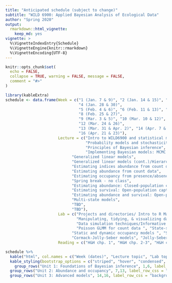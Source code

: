 ```yaml
---
title: "Anticipated schedule (subject to change)"
subtitle: "WILD 6900: Applied Bayesian Analysis of Ecological Data"
author: "Spring 2020"
output: 
  rmarkdown::html_vignette:
    keep_md: yes
vignette: >
  %\VignetteIndexEntry{Schedule}
  %\VignetteEngine{knitr::rmarkdown}
  %\VignetteEncoding{UTF-8}
---
```


```r
knitr::opts_chunk$set(
  echo = FALSE,
  collapse = TRUE, warning = FALSE, message = FALSE,
  comment = "#>"
)
```


```r
library(kableExtra)
schedule <- data.frame(Week = c("1 (Jan. 7 & 9)", "2 (Jan. 14 & 15)", "3 (Jan. 21 & 23)", 
                                "4 (Jan. 28 & 30)",
                                "5 (Feb. 4 & 6)", "6 (Feb. 11 & 13)", "7 (Feb. 18 & 20)", 
                                "8 (Feb. 25 & 27)",
                                "9 (Mar. 3 & 5)", "10 (Mar. 10 & 12)", "11 (Mar. 17 & 19)", 
                                "12 (Mar. 24 & 26)",
                                "13 (Mar. 31 & Apr. 2)", "14 (Apr. 7 & 9)", "15 (Apr. 14 & 16)", 
                                "16 (Apr. 21 & 23)"),
                       Lecture = c("Intro to WILD6900 and statistical modeling in ecology", 
                                   "Probability models and stochasticity", 
                                   "Principles of Bayesian inference", 
                                   "Implementing Bayesian models: MCMC samplers and JAGS",
                             "Generalized linear models", 
                             "Generalized linear models (cont.)/Hierarchical models",
                             "Estimating indices abundance from count data", 
                             "Estimating abundance from count data",
                             "Estimating occupancy from presence/absence data",
                             "Spring break - no class", 
                             "Estimating abundance: Closed-population capture-mark-recapture", 
                             "Estimating survival: Open-population capture-mark-recapture", 
                             "Estimating abundance and survival: Open-population capture-mark-recapture",
                             "Multi-state models",
                             "TBD",
                             "TBD"),
                       Lab = c("Projects and directories/ Intro to R Markdown", 
                               "Manipulating, tidying, & visualizing data in R", 
                               "Data simulation techniques/Informative priors",  "Building simple samplers in R", "Introduction to JAGS/Regression analysis using JAGS",
                               "Poisson GLMM for count data ", "State-space models", "Basic N-mixture model & variations", 
                             "Static and dynamic occupancy models ", "Spring break - no class", "M0, Mt, Mb, Mh models",
                             "Cormack-Jolly-Seber models", "Jolly-Seber models", "Estimating movement rates using multi-state models", "", ""),
                       Reading = c("H&H chp. 1", "H&H chp. 2-3", "H&H chp. 5", "H&H chp. 7", "H&H chp. 6, K&S chp. 3", "K&S chp. 3 & 4", "K&S chp. 5", "K&S chp. 12", "K&S chp. 13", "-", "K&S chp. 6", "K&S chp. 7", "K&S chp. 10", "K&S chp. 9", "", ""))

schedule %>%
  kable("html", col.names = c("Week (dates)", "Lecture topic", "Lab topic", "Reading"), align = 'c') %>%
  kable_styling(bootstrap_options = c("striped", "hover", "condensed", "responsive"), full_width = TRUE) %>%
    group_rows("Unit 1: Foundations of Bayesian inference", 1,6, label_row_css = "background-color: #333333; color: #eeeeee;") %>%
  group_rows("Unit 2: Abundance and occupancy", 7,13, label_row_css = "background-color: #333333; color: #eeeeee;") %>%
  group_rows("Unit 3: Advanced models", 14,16, label_row_css = "background-color: #333333; color: #eeeeee;") 

```
